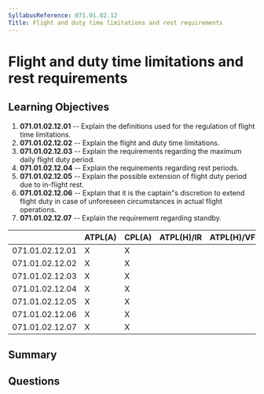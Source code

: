 ```yaml
---
SyllabusReference: 071.01.02.12
Title: Flight and duty time limitations and rest requirements
---
```


# Flight and duty time limitations and rest requirements

## Learning Objectives

1.  **071.01.02.12.01** -- Explain the definitions used for the regulation of
    flight time limitations.
2.  **071.01.02.12.02** -- Explain the flight and duty time limitations.
3.  **071.01.02.12.03** -- Explain the requirements regarding the maximum daily
    flight duty period.
4.  **071.01.02.12.04** -- Explain the requirements regarding rest periods.
5.  **071.01.02.12.05** -- Explain the possible extension of flight duty period
    due to in-flight rest.
6.  **071.01.02.12.06** -- Explain that it is the captain"s discretion to extend
    flight duty in case of unforeseen circumstances in actual flight operations.
7.  **071.01.02.12.07** -- Explain the requirement regarding standby.

|                 | ATPL(A) | CPL(A) | ATPL(H)/IR | ATPL(H)/VFR | CPL(H) | IR | CBIR(A) |
| --------------- | ------- | ------ | ---------- | ----------- | ------ | -- | ------- |
| 071.01.02.12.01 | X       | X      |            |             |        |    |         |
| 071.01.02.12.02 | X       | X      |            |             |        |    |         |
| 071.01.02.12.03 | X       | X      |            |             |        |    |         |
| 071.01.02.12.04 | X       | X      |            |             |        |    |         |
| 071.01.02.12.05 | X       | X      |            |             |        |    |         |
| 071.01.02.12.06 | X       | X      |            |             |        |    |         |
| 071.01.02.12.07 | X       | X      |            |             |        |    |         |

## Summary

## Questions
